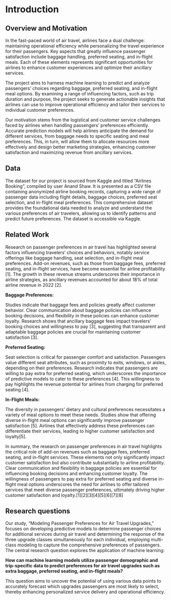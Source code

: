 # Introduction

## Overview and Motivation

In the fast-paced world of air travel, airlines face a dual challenge: maintaining operational efficiency while personalizing the travel experience for their passengers. Key aspects that greatly influence passenger satisfaction include baggage handling, preferred seating, and in-flight meals. Each of these elements represents significant opportunities for airlines to enhance customer experiences and optimize their ancillary services.

The project aims to harness machine learning to predict and analyze passengers' choices regarding baggage, preferred seating, and in-flight meal options. By examining a range of influencing factors, such as trip duration and purpose, the project seeks to generate actionable insights that airlines can use to improve operational efficiency and tailor their services to individual customer preferences.

Our motivation stems from the logistical and customer service challenges faced by airlines when handling passengers’ preferences efficiently. Accurate prediction models will help airlines anticipate the demand for different services, from baggage needs to specific seating and meal preferences. This, in turn, will allow them to allocate resources more effectively and design better marketing strategies, enhancing customer satisfaction and maximizing revenue from ancillary services.

## Data

The dataset for our project is sourced from Kaggle and titled "Airlines Booking", compiled by user Anand Shaw. It is presented as a CSV file containing anonymized airline booking records, capturing a wide range of passenger data including flight details, baggage choices, preferred seat selection, and in-flight meal preferences. This comprehensive dataset provides the foundational data needed to analyze and understand the various preferences of air travelers, allowing us to identify patterns and predict future preferences. The dataset is accessible via Kaggle.


## Related Work

Research on passenger preferences in air travel has highlighted several factors influencing travelers' choices and behaviors, notably service offerings like baggage handling, seat selection, and in-flight meal preferences. Add-on revenues, such as those from baggage fees, preferred seating, and in-flight services, have become essential for airline profitability [1]. The growth in these revenue streams underscores their importance in airline strategies, as ancillary revenues accounted for about 18% of total airline revenue in 2022 [2].

**Baggage Preferences:**

Studies indicate that baggage fees and policies greatly affect customer behavior. Clear communication about baggage policies can influence booking decisions, and flexibility in these policies can enhance customer loyalty. Research shows that ancillary baggage fees impact travelers’ booking choices and willingness to pay [3], suggesting that transparent and adaptable baggage policies are crucial for maintaining customer satisfaction [3].

**Preferred Seating:**

Seat selection is critical for passenger comfort and satisfaction. Passengers value different seat attributes, such as proximity to exits, windows, or aisles, depending on their preferences. Research indicates that passengers are willing to pay extra for preferred seating, which underscores the importance of predictive models to cater to these preferences [4]. This willingness to pay highlights the revenue potential for airlines from charging for preferred seating [4].

**In-Flight Meals:**

The diversity in passengers' dietary and cultural preferences necessitates a variety of meal options to meet these needs. Studies show that offering diverse in-flight meal options can significantly improve passenger satisfaction [5]. Airlines that effectively address these preferences can differentiate their services, leading to higher customer satisfaction and loyalty[5].


In summary, the research on passenger preferences in air travel highlights the critical role of add-on revenues such as baggage fees, preferred seating, and in-flight services. These elements not only significantly impact customer satisfaction but also contribute substantially to airline profitability. Clear communication and flexibility in baggage policies are essential for influencing booking decisions and enhancing customer loyalty. The willingness of passengers to pay extra for preferred seating and diverse in-flight meal options underscores the need for airlines to offer tailored services that meet diverse passenger preferences, ultimately driving higher customer satisfaction and loyalty.[1][2][3][4][5][6][7][8]

## Research questions

Our study, "Modeling Passenger Preferences for Air Travel Upgrades," focuses on developing predictive models to determine passenger choices for additional services during air travel and determining the response of the three upgrade classes simultaneously for each individual, employing multi-class modeling to capture the comprehensive preferences of passengers. The central research question explores the application of machine learning:

**How can machine learning models utilize passenger demographic and trip-specific data to predict preferences for air travel upgrades such as extra baggage, preferred seating, and in-flight meals?**

This question aims to uncover the potential of using various data points to accurately forecast which upgrades passengers are most likely to select, thereby enhancing personalized service delivery and operational efficiency.
